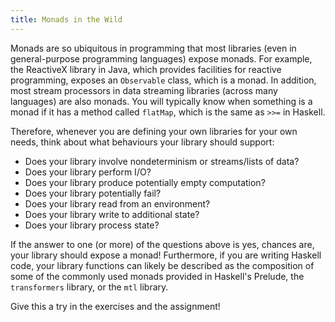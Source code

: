 ```yaml
---
title: Monads in the Wild
---
```


Monads are so ubiquitous in programming that most libraries (even in general-purpose programming languages) expose monads. For example, the ReactiveX library in Java, which provides facilities for reactive programming, exposes an `Observable` class, which is a monad. In addition, most stream processors in data streaming libraries (across many languages) are also monads. You will typically know when something is a monad if it has a method called `flatMap`, which is the same as `>>=` in Haskell.

Therefore, whenever you are defining your own libraries for your own needs, think about what behaviours your library should support:
- Does your library involve nondeterminism or streams/lists of data?
- Does your library perform I/O?
- Does your library produce potentially empty computation?
- Does your library potentially fail?
- Does your library read from an environment?
- Does your library write to additional state?
- Does your library process state?

If the answer to one (or more) of the questions above is yes, chances are, your library should expose a monad! Furthermore, if you are writing Haskell code, your library functions can likely be described as the composition of some of the commonly used monads provided in Haskell's Prelude, the `transformers` library, or the `mtl` library.

Give this a try in the exercises and the assignment!
